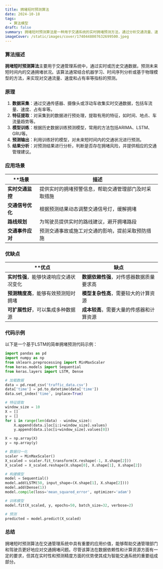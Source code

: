 ```yaml
---
title: 拥堵短时预测算法
date: 2024-10-18
tags:
  - 算法模型
draft: false
summary: 拥堵短时预测算法是一种用于交通系统的实时拥堵预测方法，通过分析交通流量、速度和占有率等数据，预测未来短时间内的交通拥堵情况。
imageCover: /static/images/cover/1740448007632699500.jpeg
---
```


### 算法描述

**拥堵短时预测算法**主要用于交通管理系统中，通过实时或历史交通数据，预测未来短时间内的交通拥堵状况。该算法通常结合机器学习、时间序列分析或基于物理模型的方法，来实现对交通流量、速度和占有率等指标的预测。

### 原理

1. **数据采集**：通过交通传感器、摄像头或浮动车收集实时交通数据，包括车流量、速度、占有率等。
2. **特征提取**：对采集到的数据进行预处理，提取有用的特征，如时间、地点、车流量趋势等。
3. **模型训练**：根据历史数据训练预测模型，常用的方法包括ARIMA、LSTM、GRU等。
4. **预测输出**：利用训练好的模型，对未来短时间内的交通状况进行预测。
5. **结果分析**：对预测结果进行分析，判断是否存在拥堵风险，并提供相应的交通管理建议。

### 应用场景

| \*\*场景         | 描述                                                 |
| ---------------- | ---------------------------------------------------- |
| **实时交通监控** | 提供实时的拥堵预警信息，帮助交通管理部门及时采取措施 |
| **交通信号优化** | 根据预测结果动态调整交通信号灯，缓解拥堵             |
| **路线规划**     | 为驾驶员提供实时的路线建议，避开拥堵路段             |
| **交通事件应对** | 预测交通事故或施工对交通的影响，提前采取预防措施     |

### 优缺点

| \*\*优点                               | 缺点                                     |
| -------------------------------------- | ---------------------------------------- |
| **实时性强**，能够快速响应交通状况变化 | **数据依赖性强**，对传感器数据质量要求高 |
| **预测精度高**，能够有效预测短时拥堵   | **模型复杂性高**，需要较大的计算资源     |
| **可扩展性好**，可以集成多种数据源     | **成本较高**，需要大量的传感器和计算资源 |

### 代码示例

以下是一个基于LSTM的简单拥堵预测代码示例：

```python
import pandas as pd
import numpy as np
from sklearn.preprocessing import MinMaxScaler
from keras.models import Sequential
from keras.layers import LSTM, Dense

# 加载数据
data = pd.read_csv('traffic_data.csv')
data['time'] = pd.to_datetime(data['time'])
data.set_index('time', inplace=True)

# 特征提取
window_size = 10
X = []
y = []
for i in range(len(data) - window_size):
    X.append(data.iloc[i:i+window_size].values)
    y.append(data.iloc[i+window_size].values[0])

X = np.array(X)
y = np.array(y)

# 数据归一化
scaler = MinMaxScaler()
X_scaled = scaler.fit_transform(X.reshape(-1, X.shape[2]))
X_scaled = X_scaled.reshape(X.shape[0], X.shape[1], X.shape[2])

# 构建模型
model = Sequential()
model.add(LSTM(50, input_shape=(X.shape[1], X.shape[2])))
model.add(Dense(1))
model.compile(loss='mean_squared_error', optimizer='adam')

# 训练模型
model.fit(X_scaled, y, epochs=50, batch_size=32, verbose=2)

# 预测
predicted = model.predict(X_scaled)
```

### 总结

拥堵短时预测算法在交通管理系统中具有重要的应用价值，能够帮助交通管理部门和驾驶员更好地应对交通拥堵问题。尽管该算法在数据依赖性和计算资源方面有一定的要求，但其在实时性和预测精度方面的优势使其成为智能交通系统的重要组成部分。
